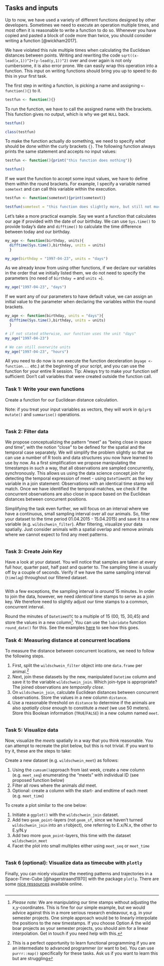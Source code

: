 ## Tasks and inputs

Up to now, we have used a variety of different functions designed by other developers. Sometimes we need to execute an operation multiple times, and most often it is reasonable to write a function to do so. Whenever you have copied and pasted a block of code more than twice, you should consider writing a function [@wickham2017]. 

We have violated this rule multiple times when calculating the Euclidean distances between points. Writing and rewriting the code `sqrt((x-lead(x,1))^2+(y-lead(y,1))^2)` over and over again is not only cumbersome, it is also error prone. We can easily wrap this operation into a function. This input on writing functions should bring you up to speed to do this in your first task.

The first step in writing a function, is picking a name and assigning `<- function(){}` to it.


```r
testfun <- function(){}
```

To run the function, we have to call the assigned name with the brackets. This function gives no output, which is why we get `NULL` back. 
```r
testfun()

class(testfun)

```

To make the function actually *do* something, we need to specify *what* should be done within the curly brackets `{}`. The following function always prints the same statement and accepts no input values:

```r
testfun <- function(){print("this function does nothing")}

testfun()
```


If we want the function to accept some input values, we have to define them within the round brackets. For example, I specify a variable named `sometext` and can call this variable within the execution.

```r
testfun <- function(sometext){print(sometext)}

testfun(sometext = "this function does slightly more, but still not much")
```

Let's take a more practical example. Say we want a function that calculates our age if provided with the date of our birthday. We can use `Sys.time()` to provide today's date and `difftime()` to calculate the time difference between today and our birthday.

```r
my_age <- function(birthday, units){
  difftime(Sys.time(),birthday, units = units)
  }

my_age(birthday = "1997-04-23", units = "days")
```

As we already know from using other functions, if we declare our variables in the order that we initially listed them, we do not need to specify the parameters (no need of `birthday = ` and `units =`).
```r
my_age("1997-04-23", "days")
```


If we want any of our parameters to have default value, we can assign an initial value to the parameter when declaring the variables within the round brackets.
```r
my_age <- function(birthday, units = "days"){
  difftime(Sys.time(),birthday, units = units)
  }

# if not stated otherwise, our function uses the unit "days"
my_age("1997-04-23")

# We can still overwrite units
my_age("1997-04-23", "hours")


```

All you need to do now is run execute the function deceleration (`myage <- function...` etc.) at the beginning of your script, and you can use the function for your entire R session. Tip: Always try to make your function self sufficient: Don't call variables that were created outside the function call.


### Task 1: Write your own functions

Create a function for our Euclidean distance calculation. 

Note: if you treat your input variables as vectors, they will work in `dplyr`s `mutate()` and `summarise()` operations. 

```r
```


### Task 2: Filter data

We propose conceptualizing the pattern "meet" as "being close in space *and* time", with the notion "close" to be defined for the spatial and the temporal case separately. We will simplify the problem slightly so that we can use a number of R tools and data structures you now have learned to use by now. As a first simplification we propose manipulating the timestamps in such a way, that all observations are sampled concurrently, synchronously. This allows us using the data science concept *join* for detecting the temporal expression of meet - using `DateTimeUTC` as the key variable in a join statement: Observations with an identical time stamp will match. Once we have identified the temporal matches, we check if the concurrent observations are also close in space based on the Euclidean distances between concurrent positions.

Simplifying the task even further, we will focus on an interval where we have a continuous, small sampling interval over all our animals. So, filter your dataset to the time period 01.04.2015 - 15.04.2015) and save it to a new variable (e.g. `wildschwein_filter`). After filtering, visualize your data spatially. Just consider animals with a spatial overlap and remove animals where we cannot expect to find any meet patterns. 


```r
```


### Task 3: Create Join Key

Have a look at your dataset. You will notice that samples are taken at every full hour, quarter past, half past and quarter to. The sampling time is usually off by a couple of seconds. Verify if we have the same sampling interval (`timelag`) throughout our filtered dataset.

```r
```

With a few exceptions, the sampling interval is *around* 15 minutes. In order to join the data, however, we need *identical* time stamps to serve as a join key. We therefore need to slightly adjust our time stamps to a common, concurrent interval. 

Round the minutes of `DatetimeUTC` to a multiple of 15 (00, 15, 30,45) and store the values in a new column[^interpolate]. You can use the  `lubridate` function `round_date()` for this. See the examples [here](https://lubridate.tidyverse.org/reference/round_date.html) to see how this goes.

[^interpolate]: *Please note:* We are manipulating our time stamps without adjusting the x,y-coordinates. This is fine for our simple example, but we would advice against this in a more serious research endeavour, e.g. in your semester projects. One simple approach would be to linearly interpolate the positions to the new timestamps. If you choose Option A the wild boar projects as your semester projects, you should aim for a linear interpolation. Get in touch if you need help with this.


### Task 4: Measuring distance at concurrent locations

To measure the distance between concurrent locations, we need to follow the following steps.

1. First, split the `wildschwein_filter` object into one `data.frame` per animal.[^1]
2. Next, join these datasets by the new, manipulated `Datetime` column and save it to the variable `wildschwein_join`. Which join-type is appropriate? The joined observations are *temporally close*.
3. On `wildschwein_join`, calculate Euclidean distances between concurrent observations. Store the values in a new column `distance`. 
4. Use a reasonable threshold on `distance` to determine if the animals are also *spatially close* enough to constitute a *meet* (we use 50 meters). Store this Boolean information (`TRUE`/`FALSE`) in a new column named `meet`.

[^1]: This is a perfect opportunity to learn functional programming if you are an intermediate to advanced programmer (or want to be). You can use `purrr::map()` specifically for these tasks. Ask us if you want to learn this but are struggling

```r
```


### Task 5: Visualize data

Now, visualize the *meets* spatially in a way that you think reasonable. You can attempt to recreate the plot below, but this is not trivial. If you want to try it, these are the steps to take:

Create a new dataset (e.g. `wildschwein_meet`) as follows:

1. Using the `cumsum()`approach from last week, create a new column (e.g. `meet_seq`) enumerating the "meets" with individual ID (see proposed function below)
2. Filter all rows where the animals _did_ meet. 
3. Optional: create a column with the start- and endtime of each meet (e.g. `meet_time`)

To create a plot similar to the one below:

1. Initiate a `ggplot()` with the `wildschwein_join` dataset.
2. Add two `geom_point`-layers (not `geom_sf`, since we haven't turned `wildschwein_join` into an `sf`object), one referring to E.x/N.x, the other to E.y/N.y
3. Add two more `geom_point`-layers, this time with the dataset `wildschwein_meet`
4. Facet the plot into small multiples either using `meet_seq` or `meet_time`

```r
```


### Task 6 (optional): Visualize data as timecube with `plotly`

Finally, you can nicely visualize the meeting patterns and trajectories in a Space-Time-Cube [@hagerstraand1970] with the package `plotly`. There are some [nice ressources](https://plot.ly/r/3d-line-plots/) available online.

```r
```

